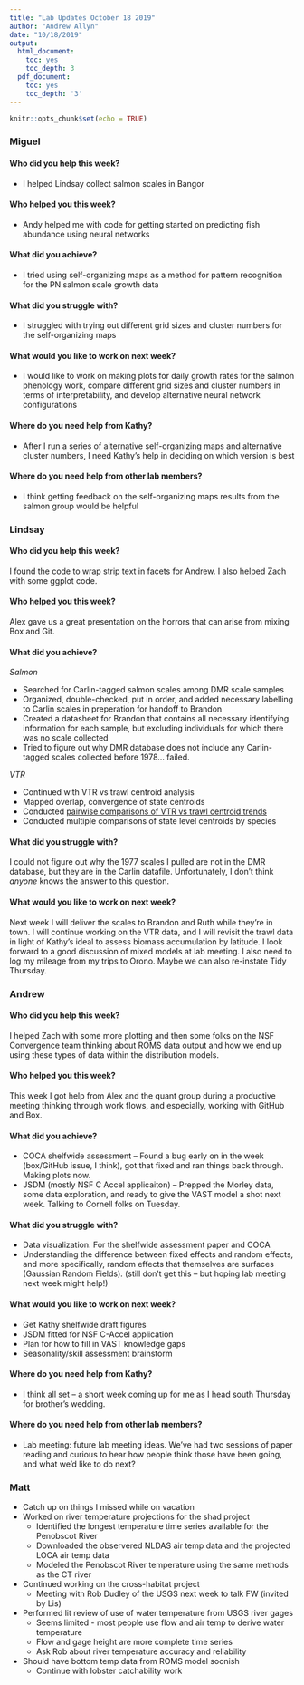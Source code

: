 ```yaml
---
title: "Lab Updates October 18 2019"
author: "Andrew Allyn"
date: "10/18/2019"
output:
  html_document:
    toc: yes
    toc_depth: 3
  pdf_document:
    toc: yes
    toc_depth: '3'
---
```


```r
knitr::opts_chunk$set(echo = TRUE)
```
### Miguel
#### Who did you help this week?

* I helped Lindsay collect salmon scales in Bangor

#### Who helped you this week?

* Andy helped me with code for getting started on predicting fish abundance using neural networks

#### What did you achieve?

* I tried using self-organizing maps as a method for pattern recognition for the PN salmon scale growth data

#### What did you struggle with?

* I struggled with trying out different grid sizes and cluster numbers for the self-organizing maps

#### What would you like to work on next week?

* I would like to work on making plots for daily growth rates for the salmon phenology work, compare different grid sizes and cluster numbers in terms of interpretability, and develop alternative neural network configurations

#### Where do you need help from Kathy?

* After I run a series of alternative self-organizing maps and alternative cluster numbers, I need Kathy's help in deciding on which version is best

#### Where do you need help from other lab members?

* I think getting feedback on the self-organizing maps results from the salmon group would be helpful 

### Lindsay
#### Who did you help this week?

I found the code to wrap strip text in facets for Andrew. I also helped Zach with some ggplot code.

#### Who helped you this week?

Alex gave us a great presentation on the horrors that can arise from mixing Box and Git. 

#### What did you achieve?

*Salmon*

* Searched for Carlin-tagged salmon scales among DMR scale samples
* Organized, double-checked, put in order, and added necessary labelling to Carlin scales in preperation for handoff to Brandon
* Created a datasheet for Brandon that contains all necessary identifying information for each sample, but excluding individuals for which there was no scale collected
* Tried to figure out why DMR database does not include any Carlin-tagged scales collected before 1978... failed. 

*VTR*

* Continued with VTR vs trawl centroid analysis
* Mapped overlap, convergence of state centroids
* Conducted [pairwise comparisons of VTR vs trawl centroid trends](https://rpubs.com/lgcarlson/vtrcentroid)
* Conducted multiple comparisons of state level centroids by species

#### What did you struggle with?

I could not figure out why the 1977 scales I pulled are not in the DMR database, but they are in the Carlin datafile. Unfortunately, I don't think *anyone* knows the answer to this question.

#### What would you like to work on next week?

Next week I will deliver the scales to Brandon and Ruth while they're in town. I will continue working on the VTR data, and I will revisit the trawl data in light of Kathy's ideal to assess biomass accumulation by latitude. I look forward to a good discussion of mixed models at lab meeting. I also need to log my mileage from my trips to Orono. Maybe we can also re-instate Tidy Thursday.

### Andrew 
#### Who did you help this week?

I helped Zach with some more plotting and then some folks on the NSF Convergence team thinking about ROMS data output and how we end up using these types of data within the distribution models.

#### Who helped you this week?

This week I got help from Alex and the quant group during a productive meeting thinking through work flows, and especially, working with GitHub and Box. 

#### What did you achieve?

* COCA shelfwide assessment -- Found a bug early on in the week (box/GitHub issue, I think), got that fixed and ran things back through. Making plots now.
* JSDM (mostly NSF C Accel applicaiton) -- Prepped the Morley data, some data exploration, and ready to give the VAST model a shot next week. Talking to Cornell folks on Tuesday.

#### What did you struggle with?

* Data visualization. For the shelfwide assessment paper and COCA 
* Understanding the difference between fixed effects and random effects, and more specifically, random effects that themselves are surfaces (Gaussian Random Fields). (still don't get this -- but hoping lab meeting next week might help!)

#### What would you like to work on next week?

* Get Kathy shelfwide draft figures
* JSDM fitted for NSF C-Accel application
* Plan for how to fill in VAST knowledge gaps
* Seasonality/skill assessment brainstorm

#### Where do you need help from Kathy?

* I think all set -- a short week coming up for me as I head south Thursday for brother's wedding.   

#### Where do you need help from other lab members?

* Lab meeting: future lab meeting ideas. We've had two sessions of paper reading and curious to hear how people think those have been going, and what we'd like to do next?

### Matt
* Catch up on things I missed while on vacation
* Worked on river temperature projections for the shad project
  + Identified the longest temperature time series available for the Penobscot River
  + Downloaded the observered NLDAS air temp data and the projected LOCA air temp data
  + Modeled the Penobscot River temperature using the same methods as the CT river
* Continued working on the cross-habitat project
  + Meeting with Rob Dudley of the USGS next week to talk FW (invited by Lis)
* Performed lit review of use of water temperature from USGS river gages
  + Seems limited - most people use flow and air temp to derive water temperature
  + Flow and gage height are more complete time series
  + Ask Rob about river temperature accuracy and reliability
* Should have bottom temp data from ROMS model soonish
  + Continue with lobster catchability work






